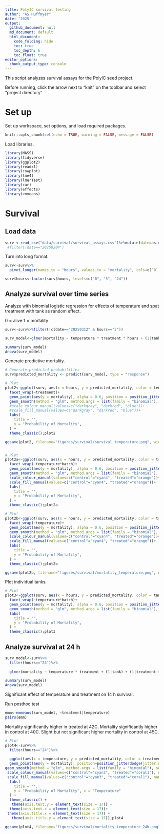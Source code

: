 ```yaml
---
title: PolyIC survival testing
author: "AS Huffmyer"
date: '2025'
output:
  github_document: null
  md_document: default
  html_document:
    code_folding: hide
    toc: true
    toc_depth: 6
    toc_float: true
editor_options: 
  chunk_output_type: console
---
```


This script analyzes survival assays for the PolyIC seed project. 

Before running, click the arrow next to "knit" on the toolbar and select "project directory"


# Set up 

Set up workspace, set options, and load required packages.    
```r
knitr::opts_chunk$set(echo = TRUE, warning = FALSE, message = FALSE)
```

Load libraries. 
```r
library(MASS) 
library(tidyverse)
library(ggplot2)
library(readxl)
library(cowplot)
library(lme4)
library(lmerTest)
library(car)
library(effects)
library(emmeans)
```

# Survival 

## Load data 

```r
surv <-read_csv("data/survival/survival_assays.csv")%>%mutate(date=as.character(date))%>%select(!notes)#%>%
 #filter(!date=="20250204")
```

Turn into long format. 

```r
surv<-surv%>%
  pivot_longer(names_to = "hours", values_to = "mortality", cols=c(`0`:`24`))

surv$hours<-factor(surv$hours, levels=c("0", "5", "24"))
```

## Analyze survival over time series 

Analyze with binomial logistic regression for effects of temperature and spat treatment with tank as random effect. 

0 = alive
1 = mortality 

```r
surv<-surv%>%filter(!c(date=="20250312" & hours=="5"))

surv_model<-glmer(mortality ~ temperature * treatment * hours + (1|tank) + (1|treatment:tank) + (1|batch), family = binomial(link = "logit"), data=surv)

summary(surv_model)
Anova(surv_model)
```

Generate predictive mortality. 

```r
# Generate predicted probabilities
surv$predicted_mortality <- predict(surv_model, type = "response")

# Plot
plot2<-ggplot(surv, aes(x = hours, y = predicted_mortality, color = temperature, fill = temperature, group=temperature)) +
  facet_wrap(~treatment)+
  geom_point(aes(y = mortality), alpha = 0.6, position = position_jitter(height = 0.03)) +
  geom_smooth(method = "glm", method.args = list(family = "binomial"), se = FALSE) +
  #scale_colour_manual(values=c("darkgray", "darkred", "blue"))+
  #scale_fill_manual(values=c("darkgray", "darkred", "blue"))+
  labs(
    title = "",
    y = "Probability of Mortality",
  ) +
  theme_classic();plot2

ggsave(plot2, filename="figures/survival/survival_temperature.png", width=6, height=5)


# Plot
plot2a<-ggplot(surv, aes(x = hours, y = predicted_mortality, color = treatment, fill = treatment, group=treatment)) +
  facet_wrap(~temperature*batch)+
  geom_point(aes(y = mortality), alpha = 0.6, position = position_jitter(height = 0.03)) +
  geom_smooth(method = "glm", method.args = list(family = "binomial"), se = FALSE) +
  scale_colour_manual(values=c("control"="cyan4", "treated"="orange"))+
  scale_fill_manual(values=c("control"="cyan4", "treated"="orange"))+
  labs(
    title = "",
    y = "Probability of Mortality",
  ) +
  theme_classic();plot2a 

# Plot
plot2b<-ggplot(surv, aes(x = hours, y = predicted_mortality, color = treatment, fill = treatment, group=treatment)) +
  facet_wrap(~temperature)+
  geom_point(aes(y = mortality), alpha = 0.6, position = position_jitter(height = 0.03)) +
  geom_smooth(method = "glm", method.args = list(family = "binomial"), se = FALSE) +
  scale_colour_manual(values=c("control"="cyan4", "treated"="orange"))+
  scale_fill_manual(values=c("control"="cyan4", "treated"="orange"))+
  labs(
    title = "",
    y = "Probability of Mortality",
  ) +
  theme_classic();plot2b 

ggsave(plot2b, filename="figures/survival/mortality_temperature.png", width=6, height=5)
```

Plot individual tanks. 

```r
# Plot
plot3<-ggplot(surv, aes(x = hours, y = predicted_mortality, color = tank, fill = tank, group=tank)) +
  facet_wrap(~temperature*batch)+
  geom_point(aes(y = mortality), alpha = 0.6, position = position_jitter(height = 0.03)) +
  geom_smooth(method = "glm", method.args = list(family = "binomial"), se = FALSE) +
  labs(
    title = "",
    y = "Probability of Mortality",
  ) +
  theme_classic();plot3

```

## Analyze survival at 24 h 

```r
surv_model<-surv%>%
  filter(hours=="24")%>%
  
  glmer(mortality ~ temperature * treatment + (1|tank) + (1|treatment:tank) + (1|batch), family = binomial(link = "logit"), data=.)

summary(surv_model)
Anova(surv_model)
```

Significant effect of temperature and treatment on 14 h survival. 

Run posthoc test 

```r
emm<-emmeans(surv_model, ~treatment|temperature)
pairs(emm)
```

Mortality significantly higher in treated at 42C. Mortality significantly higher in control at 40C. Slight but not significant higher mortality in control at 45C.  

```r
# Plot
plot4<-surv%>%
  filter(hours=="24")%>%
  
  ggplot(aes(x = temperature, y = predicted_mortality, color = treatment, fill = treatment, group=treatment)) + 
  geom_point(aes(y = mortality), position=position_jitterdodge(jitter.width = 0.5, jitter.height = 0.03)) +
geom_smooth(method = "glm", method.args = list(family = "binomial"), se = TRUE) +
 scale_colour_manual(values=c("control"="cyan3", "treated"="coral1"), name="Parental \nTreatment") +
 scale_fill_manual(values=c("control"="cyan3", "treated"="coral1"), name="Parental \nTreatment") +
  labs(
    title = "",
    y = "Probability of Mortality", x = "Temperature"
  ) +
  theme_classic() +
   theme(axis.text.y = element_text(size = 17)) +
  theme(axis.text.x = element_text(size = 17))+
 theme(axis.title.x = element_text(size = 17)) +
   theme(axis.title.y = element_text(size = 17));plot4

ggsave(plot4, filename="figures/survival/mortality_temperature_24h.png", width=8, height=5)
```






